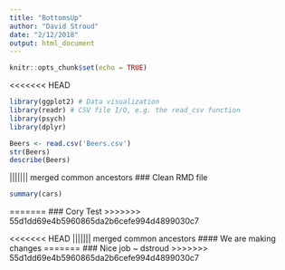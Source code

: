 ```yaml
---
title: "BottomsUp"
author: "David Stroud"
date: "2/12/2018"
output: html_document
---
```


```r
knitr::opts_chunk$set(echo = TRUE)
```

<<<<<<< HEAD
```r
library(ggplot2) # Data visualization
library(readr) # CSV file I/O, e.g. the read_csv function
library(psych)
library(dplyr)

Beers <- read.csv('Beers.csv')
str(Beers)
describe(Beers)
```
||||||| merged common ancestors
### Clean RMD file
```r
summary(cars)
```
=======
### Cory Test
>>>>>>> 55d1dd69e4b5960865da2b6cefe994d4899030c7

<<<<<<< HEAD
||||||| merged common ancestors
#### We are making changes
=======
### Nice job  ~ dstroud
>>>>>>> 55d1dd69e4b5960865da2b6cefe994d4899030c7
